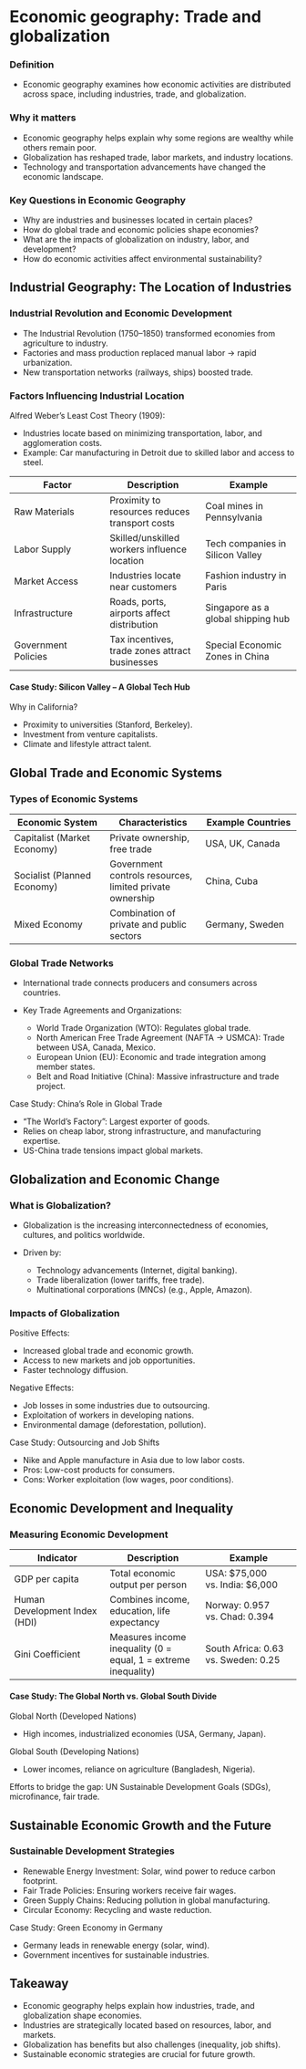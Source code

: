 # Economic geography: Trade and globalization

### Definition

-   Economic geography examines how economic activities are distributed across space, including industries, trade, and globalization.

### Why it matters

-   Economic geography helps explain why some regions are wealthy while others remain poor.
-   Globalization has reshaped trade, labor markets, and industry locations.
-   Technology and transportation advancements have changed the economic landscape.

### Key Questions in Economic Geography

-   Why are industries and businesses located in certain places?
-   How do global trade and economic policies shape economies?
-   What are the impacts of globalization on industry, labor, and development?
-   How do economic activities affect environmental sustainability?

## Industrial Geography: The Location of Industries

### Industrial Revolution and Economic Development

-   The Industrial Revolution (1750–1850) transformed economies from agriculture to industry.
-   Factories and mass production replaced manual labor → rapid urbanization.
-   New transportation networks (railways, ships) boosted trade.

### Factors Influencing Industrial Location

Alfred Weber’s Least Cost Theory (1909):

-   Industries locate based on minimizing transportation, labor, and agglomeration costs.
-   Example: Car manufacturing in Detroit due to skilled labor and access to steel.

| Factor | Description | Example |
|------------------------|------------------------|------------------------|
| Raw Materials | Proximity to resources reduces transport costs | Coal mines in Pennsylvania |
| Labor Supply | Skilled/unskilled workers influence location | Tech companies in Silicon Valley |
| Market Access | Industries locate near customers | Fashion industry in Paris |
| Infrastructure | Roads, ports, airports affect distribution | Singapore as a global shipping hub |
| Government Policies | Tax incentives, trade zones attract businesses | Special Economic Zones in China |

#### Case Study: Silicon Valley – A Global Tech Hub

Why in California?

-   Proximity to universities (Stanford, Berkeley).
-   Investment from venture capitalists.
-   Climate and lifestyle attract talent.

## Global Trade and Economic Systems

### Types of Economic Systems

| Economic System | Characteristics | Example Countries |
|------------------------|------------------------|------------------------|
| Capitalist (Market Economy) | Private ownership, free trade | USA, UK, Canada |
| Socialist (Planned Economy) | Government controls resources, limited private ownership | China, Cuba |
| Mixed Economy | Combination of private and public sectors | Germany, Sweden |

### Global Trade Networks

-   International trade connects producers and consumers across countries.

-   Key Trade Agreements and Organizations:

    -   World Trade Organization (WTO): Regulates global trade.
    -   North American Free Trade Agreement (NAFTA → USMCA): Trade between USA, Canada, Mexico.
    -   European Union (EU): Economic and trade integration among member states.
    -   Belt and Road Initiative (China): Massive infrastructure and trade project.

Case Study: China’s Role in Global Trade

-   "The World’s Factory": Largest exporter of goods.
-   Relies on cheap labor, strong infrastructure, and manufacturing expertise.
-   US-China trade tensions impact global markets.

## Globalization and Economic Change

### What is Globalization?

-   Globalization is the increasing interconnectedness of economies, cultures, and politics worldwide.

-   Driven by:

    -   Technology advancements (Internet, digital banking).
    -   Trade liberalization (lower tariffs, free trade).
    -   Multinational corporations (MNCs) (e.g., Apple, Amazon).

### Impacts of Globalization

Positive Effects:

-   Increased global trade and economic growth.
-   Access to new markets and job opportunities.
-   Faster technology diffusion.

Negative Effects:

-   Job losses in some industries due to outsourcing.
-   Exploitation of workers in developing nations.
-   Environmental damage (deforestation, pollution).

Case Study: Outsourcing and Job Shifts

-   Nike and Apple manufacture in Asia due to low labor costs.
-   Pros: Low-cost products for consumers.
-   Cons: Worker exploitation (low wages, poor conditions).

## Economic Development and Inequality

### Measuring Economic Development

| Indicator | Description | Example |
|------------------------|------------------------|------------------------|
| GDP per capita | Total economic output per person | USA: \$75,000 vs. India: \$6,000 |
| Human Development Index (HDI) | Combines income, education, life expectancy | Norway: 0.957 vs. Chad: 0.394 |
| Gini Coefficient | Measures income inequality (0 = equal, 1 = extreme inequality) | South Africa: 0.63 vs. Sweden: 0.25 |

#### Case Study: The Global North vs. Global South Divide

Global North (Developed Nations)

-   High incomes, industrialized economies (USA, Germany, Japan).

Global South (Developing Nations)

-   Lower incomes, reliance on agriculture (Bangladesh, Nigeria).

Efforts to bridge the gap: UN Sustainable Development Goals (SDGs), microfinance, fair trade.

## Sustainable Economic Growth and the Future

### Sustainable Development Strategies

-   Renewable Energy Investment: Solar, wind power to reduce carbon footprint.
-   Fair Trade Policies: Ensuring workers receive fair wages.
-   Green Supply Chains: Reducing pollution in global manufacturing.
-   Circular Economy: Recycling and waste reduction.

Case Study: Green Economy in Germany

-   Germany leads in renewable energy (solar, wind).
-   Government incentives for sustainable industries.

## Takeaway

-   Economic geography helps explain how industries, trade, and globalization shape economies.
-   Industries are strategically located based on resources, labor, and markets.
-   Globalization has benefits but also challenges (inequality, job shifts).
-   Sustainable economic strategies are crucial for future growth.
